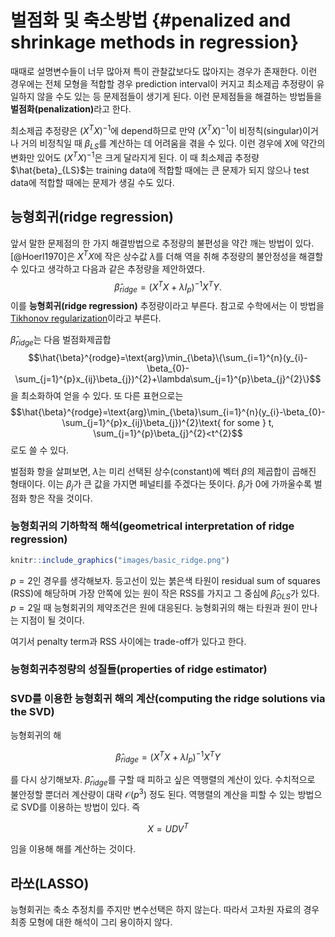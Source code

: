 # 벌점화 및 축소방법 {#penalized and shrinkage methods in regression}

때때로 설명변수들이 너무 많아져 특이 관찰값보다도 많아지는 경우가 존재한다. 이런 경우에는 전체 모형을 적합할 경우 prediction interval이 커지고 최소제곱 추정량이 유일하지 않을 수도 있는 등 문제점들이 생기게 된다. 이런 문제점들을 해결하는 방법들을 **벌점화(penalization)**라고 한다.

최소제곱 추정량은 $(X^{T}X)^{-1}$에 depend하므로 만약 $(X^{T}X)^{-1}$이 비정칙(singular)이거나 거의 비정칙일 때 $\beta_{LS}$를 계산하는 데 어려움을 겪을 수 있다. 이런 경우에 $X$에 약간의 변화만 있어도 $(X^{T}X)^{-1}$은 크게 달라지게 된다. 이 때 최소제곱 추정량 $\hat{beta}_{LS}$는 training data에 적합할 때에는 큰 문제가 되지 않으나 test data에 적합할 때에는 문제가 생길 수도 있다.

## 능형회귀(ridge regression)

앞서 말한 문제점의 한 가지 해결방법으로 추정량의 불편성을 약간 깨는 방법이 있다. [@Hoerl1970]은 $X^{T}X$에 작은 상수값 $\lambda$를 더해 역을 취해 추정량의 불안정성을 해결할 수 있다고 생각하고 다음과 같은 추정량을 제안하였다.
$$\hat{\beta}_{ridge}=(X^{T}X+\lambda I_{p})^{-1}X^{T}Y.$$
이를 **능형회귀(ridge regression)** 추정량이라고 부른다. 참고로 수학에서는 이 방법을 [Tikhonov regularization](https://en.wikipedia.org/wiki/Tikhonov_regularization)이라고 부른다.

$\hat{\beta}_{ridge}$는 다음 벌점화제곱합
$$\hat{\beta}^{rodge}=\text{arg}\min_{\beta}\{\sum_{i=1}^{n}(y_{i}-\beta_{0}-\sum_{j=1}^{p}x_{ij}\beta_{j})^{2}+\lambda\sum_{j=1}^{p}\beta_{j}^{2}\}$$
을 최소화하여 얻을 수 있다. 또 다른 표현으로는
$$\hat{\beta}^{rodge}=\text{arg}\min_{\beta}\sum_{i=1}^{n}(y_{i}-\beta_{0}-\sum_{j=1}^{p}x_{ij}\beta_{j})^{2}\text{ for some } t, \sum_{j=1}^{p}\beta_{j}^{2}<t^{2}$$
로도 쓸 수 있다.

벌점화 항을 살펴보면, $\lambda$는 미리 선택된 상수(constant)에 벡터 $\beta$의 제곱합이 곱해진 형태이다. 이는 $\beta_{j}$가 큰 값을 가지면 페널티를 주겠다는 뜻이다. $\beta_{j}$가 0에 가까울수록 벌점화 항은 작을 것이다.

### 능형회귀의 기하학적 해석(geometrical interpretation of ridge regression)

```r
knitr::include_graphics("images/basic_ridge.png")
```

$p=2$인 경우를 생각해보자. 등고선이 있는 붉은색 타원이 residual sum of squares (RSS)에 해당하며 가장 안쪽에 있는 원이 작은 RSS를 가지고 그 중심에 $\hat{\beta}_{OLS}$가 있다. $p=2$일 때 능형회귀의 제약조건은 원에 대응된다. 능형회귀의 해는 타원과 원이 만나는 지점이 될 것이다.

여기서 penalty term과 RSS 사이에는 trade-off가 있다고 한다. 

### 능형회귀추정량의 성질들(properties of ridge estimator)

### SVD를 이용한 능형회귀 해의 계산(computing the ridge solutions via the SVD)

능형회귀의 해

$$\hat{\beta}_{ridge}=(X^{T}X+\lambda I_{p})^{-1}X^{T}Y$$

를 다시 상기해보자. $\hat{\beta}_{ridge}$를 구할 때 피하고 싶은 역행렬의 계산이 있다. 수치적으로 불안정할 뿐더러 계산량이 대략 $\mathcal{O}(p^{3})$ 정도 된다. 역행렬의 계산을 피할 수 있는 방법으로 SVD를 이용하는 방법이 있다. 즉

$$X=UDV^{T}$$

임을 이용해 해를 계산하는 것이다.

## 라쏘(LASSO)

능형회귀는 축소 추정치를 주지만 변수선택은 하지 않는다. 따라서 고차원 자료의 경우 최종 모형에 대한 해석이 그리 용이하지 않다.
